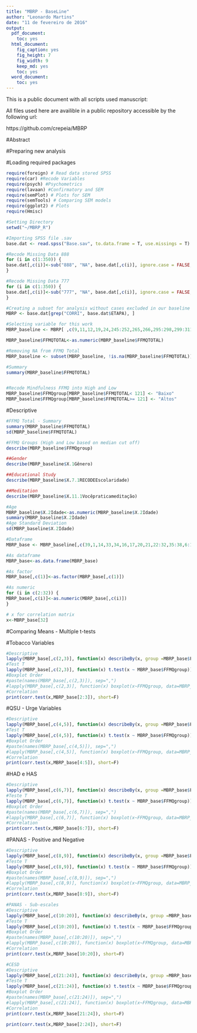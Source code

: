 ```yaml
---
title: "MBRP - BaseLine"
author: "Leonardo Martins"
date: "11 de fevereiro de 2016"
output:
  pdf_document:
    toc: yes
  html_document:
    fig_caption: yes
    fig_height: 7
    fig_width: 9
    keep_md: yes
    toc: yes
  word_document:
    toc: yes
---
```


This is a public document with all scripts used  manuscript: 


All files used here are availible in a public repository accessible by the following url:

https://github.com/crepeia/MBRP


#Abstract


#Preparing new analysis

#Loading required packages
```r
require(foreign) # Read data stored SPSS
require(car) #Recode Variables
require(psych) #Psychometrics
require(lavaan) #Confirmatory and SEM
require(semPlot) # Plots for SEM
require(semTools) # Comparing SEM models
require(ggplot2) # Plots
require(Hmisc)
```

```r
#Setting Directory
setwd("~/MBRP_R")

#Importing SPSS file .sav
base.dat <- read.spss("Base.sav", to.data.frame = T, use.missings = T)

#Recode Missing Data 888
for (i in c(1:350)) {
base.dat[,c(i)]<-sub("888", "NA", base.dat[,c(i)], ignore.case = FALSE, perl = FALSE, fixed = F, useBytes = FALSE)
}

#Recode Missing Data 777
for (i in c(1:350)) {
base.dat[,c(i)]<-sub("777", "NA", base.dat[,c(i)], ignore.case = FALSE, perl = FALSE, fixed = F, useBytes = FALSE)
}

#Creating a subset for analysis without cases excluded in our baseline
MBRP <- base.dat[grep("CORRI", base.dat$ETAPA), ]

#Selecting variable for this work 
MBRP_baseline <- MBRP[ ,c(9,11,12,19,24,245:252,265,266,295:298,299:311,325,326,347:350)]

MBRP_baseline$FFMQTOTAL<-as.numeric(MBRP_baseline$FFMQTOTAL)

#Removing NA from FFMQ Total
MBRP_baseline <- subset(MBRP_baseline, !is.na(MBRP_baseline$FFMQTOTAL))

#Summary 
summary(MBRP_baseline$FFMQTOTAL)


#Recode Mindfulness FFMQ into High and Low
MBRP_baseline$FFMQgroup[MBRP_baseline$FFMQTOTAL< 121] <- "Baixo"
MBRP_baseline$FFMQgroup[MBRP_baseline$FFMQTOTAL>= 121] <- "Altos"
```

#Descriptive
```r
#FFMQ Total - Summary 
summary(MBRP_baseline$FFMQTOTAL)
sd(MBRP_baseline$FFMQTOTAL)

#FFMQ Groups (High and Low based on median cut off)
describe(MBRP_baseline$FFMQgroup)

##Gender
describe(MBRP_baseline$X.1Gênero)

##Educational Study
describe(MBRP_baseline$X.7.1RECODEEscolaridade)

##Meditation
describe(MBRP_baseline$X.11.1Vocêpraticameditação)

#Age
MBRP_baseline$X.2Idade<-as.numeric(MBRP_baseline$X.2Idade)
summary(MBRP_baseline$X.2Idade)
#Age Standard Deviation
sd(MBRP_baseline$X.2Idade)
```

```r
#Dataframe
MBRP_base <- MBRP_baseline[,c(39,1,14,33,34,16,17,20,21,22:32,35:38,6:13)]

#As dataframe
MBRP_base<-as.data.frame(MBRP_base)

#As factor
MBRP_base[,c(1)]<-as.factor(MBRP_base[,c(1)])

#As numeric
for (i in c(2:32)) {
MBRP_base[,c(i)]<-as.numeric(MBRP_base[,c(i)])
}

# x for correlation matrix
x<-MBRP_base[32]
```


#Comparing Means - Multiple t-tests 

#Tobacco Variables
```r
#Descriptive
lapply(MBRP_base[,c(2,3)], function(x) describeBy(x, group =MBRP_base$FFMQgroup))
#Test T
lapply(MBRP_base[,c(2,3)], function(x) t.test(x ~ MBRP_base$FFMQgroup))
#Boxplot Order
#paste(names(MBRP_base[,c(2,3)]), sep=",")
#lapply(MBRP_base[,c(2,3)], function(x) boxplot(x~FFMQgroup, data=MBRP_base, main="Boxplot", #xlab="FFMQ Group", ylab="Check Order Above"))
#Correlation
print(corr.test(x,MBRP_base[2:3]), short=F)
```

#QSU - Urge Variables 
```r
#Descriptive
lapply(MBRP_base[,c(4,5)], function(x) describeBy(x, group =MBRP_base$FFMQgroup))
#Test T
lapply(MBRP_base[,c(4,5)], function(x) t.test(x ~ MBRP_base$FFMQgroup))
#Boxplot Order
#paste(names(MBRP_base[,c(4,5)]), sep=",")
#lapply(MBRP_base[,c(4,5)], function(x) boxplot(x~FFMQgroup, data=MBRP_base, main="Boxplot", #xlab="FFMQ Group", ylab="Check Order Above"))
#Correlation
print(corr.test(x,MBRP_base[4:5]), short=F)
```

#HAD e HAS
```r
#Descriptive
lapply(MBRP_base[,c(6,7)], function(x) describeBy(x, group =MBRP_base$FFMQgroup))
#Teste T
lapply(MBRP_base[,c(6,7)], function(x) t.test(x ~ MBRP_base$FFMQgroup))
#Boxplot Order
#paste(names(MBRP_base[,c(6,7)]), sep=",")
#lapply(MBRP_base[,c(6,7)], function(x) boxplot(x~FFMQgroup, data=MBRP_base, main="Boxplot", #xlab="FFMQ Group", ylab="Check Order Above"))
#Correlation
print(corr.test(x,MBRP_base[6:7]), short=F)
```


#PANAS - Positive and Negative
```r
#Descriptive
lapply(MBRP_base[,c(8,9)], function(x) describeBy(x, group =MBRP_base$FFMQgroup))
#Teste T
lapply(MBRP_base[,c(8,9)], function(x) t.test(x ~ MBRP_base$FFMQgroup))
#Boxplot Order
#paste(names(MBRP_base[,c(8,9)]), sep=",")
#lapply(MBRP_base[,c(8,9)], function(x) boxplot(x~FFMQgroup, data=MBRP_base, main="Boxplot", #xlab="FFMQ Group", ylab="Check Order Above"))
#Correlation
print(corr.test(x,MBRP_base[8:9]), short=F)
```


```r
#PANAS - Sub-escales
#Descriptive
lapply(MBRP_base[,c(10:20)], function(x) describeBy(x, group =MBRP_base$FFMQgroup))
#Teste T
lapply(MBRP_base[,c(10:20)], function(x) t.test(x ~ MBRP_base$FFMQgroup))
#Boxplot Order
#paste(names(MBRP_base[,c(10:20)]), sep=",")
#lapply(MBRP_base[,c(10:20)], function(x) boxplot(x~FFMQgroup, data=MBRP_base, #main="Boxplot", xlab="FFMQ Group", ylab="Check Order Above"))
#Correlation
print(corr.test(x,MBRP_base[10:20]), short=F)
```


```r
#CESD
#Descriptive
lapply(MBRP_base[,c(21:24)], function(x) describeBy(x, group =MBRP_base$FFMQgroup))
#Teste T
lapply(MBRP_base[,c(21:24)], function(x) t.test(x ~ MBRP_base$FFMQgroup))
#Boxplot Order
#paste(names(MBRP_base[,c(21:24)]), sep=",")
#lapply(MBRP_base[,c(21:24)], function(x) boxplot(x~FFMQgroup, data=MBRP_base, #main="Boxplot", xlab="FFMQ Group", ylab="Check Order Above"))
#Correlation
print(corr.test(x,MBRP_base[21:24]), short=F)
```


```r
print(corr.test(x,MBRP_base[2:24]), short=F)
```

